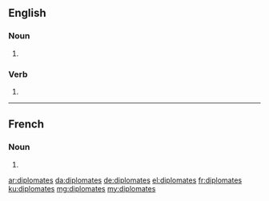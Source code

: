 ==English==

===Noun===
{{head|en|plural}}

# {{plural of|diplomate|lang=en}}

===Verb===
{{head|en|verb form}}

# {{en-third-person singular of|diplomate}}

----

==French==

===Noun===
{{head|fr|plural}} {{g|m|f}}

# {{plural of|diplomate|lang=fr}}

[[ar:diplomates]]
[[da:diplomates]]
[[de:diplomates]]
[[el:diplomates]]
[[fr:diplomates]]
[[ku:diplomates]]
[[mg:diplomates]]
[[my:diplomates]]